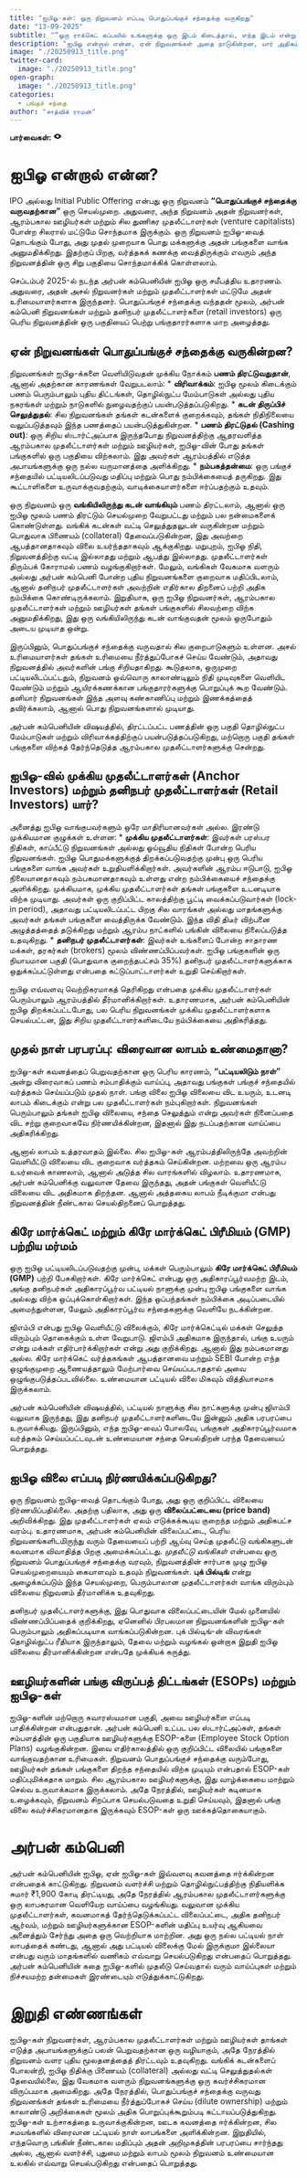 ```yaml
---
title: "ஐபிஓ-கள்: ஒரு நிறுவனம் எப்படி பொதுப்பங்குச் சந்தைக்கு வருகிறது"
date: "13-09-2025"
subtitle: "“ஒரு ராக்கெட் கப்பலில் உங்களுக்கு ஒரு இடம் கிடைத்தால், எந்த இடம் என்று கேட்க வேண்டாம். அதில் ஏறிக்கொள்ளுங்கள்.” — ஷெரில் சாண்ட்பெர்க், பெரிய பயணங்களில் சீக்கிரம் இணைவது பற்றி"
description: "ஐபிஓ என்றால் என்ன, ஏன் நிறுவனங்கள் அதை நாடுகின்றன, யார் அதிகம் லாபம் பெறுகிறார்கள், முதல் நாள் பங்கின் மதிப்பு உயர்வு மற்றும் கிரே மார்க்கெட் பின்னால் உள்ள உண்மை - அர்பன் கம்பெனியின் 2025ல் வெளியான ஐபிஓ-வை அடிப்படையாகக் கொண்ட ஒரு வழிகாட்டி."
image: "./20250913_title.png"
twitter-card:
  image: "./20250913_title.png"
open-graph:
  image: "./20250913_title.png"
categories:
  - பங்குச் சந்தை
author: "சாத்விக் ராமன்"
---
```


<p><b>பார்வைகள்:</b> <svg xmlns="http://www.w3.org/2000/svg" width="1em" height="1em" viewBox="0 0 256 256"><path fill="currentColor" d="M247.31 124.76c-.35-.79-8.82-19.58-27.65-38.41C194.57 61.26 162.88 48 128 48S61.43 61.26 36.34 86.35C17.51 105.18 9 124 8.69 124.76a8 8 0 0 0 0 6.5c.35.79 8.82 19.57 27.65 38.4C61.43 194.74 93.12 208 128 208s66.57-13.26 91.66-38.34c18.83-18.83 27.3-37.61 27.65-38.4a8 8 0 0 0 0-6.5M128 168a40 40 0 1 1 40-40a40 40 0 0 1-40 40"/></svg> <span class="waline-pageview-count"></i><p>

# ஐபிஓ என்றால் என்ன?
IPO அல்லது Initial Public Offering என்பது ஒரு நிறுவனம் **“பொதுப்பங்குச் சந்தைக்கு வருவதற்கான”** ஒரு செயல்முறை. அதுவரை, அந்த நிறுவனம் அதன் நிறுவனர்கள், ஆரம்பகால ஊழியர்கள் மற்றும் சில துணிகர முதலீட்டாளர்கள் (venture capitalists) போன்ற சிலரால் மட்டுமே சொந்தமாக இருக்கும். ஒரு நிறுவனம் ஐபிஓ-வைத் தொடங்கும் போது, அது முதல் முறையாக பொது மக்களுக்கு அதன் பங்குகளை வாங்க அனுமதிக்கிறது. இதற்குப் பிறகு, வர்த்தகக் கணக்கு வைத்திருக்கும் எவரும் அந்த நிறுவனத்தின் ஒரு சிறு பகுதியை சொந்தமாக்கிக் கொள்ளலாம்.

செப்டம்பர் 2025-ல் நடந்த அர்பன் கம்பெனியின் ஐபிஓ ஒரு சமீபத்திய உதாரணம். அதுவரை, அதன் அசல் நிறுவனர்கள் மற்றும் முதலீட்டாளர்கள் மட்டுமே அதன் உரிமையாளர்களாக இருந்தனர். பொதுப்பங்குச் சந்தைக்கு வந்ததன் மூலம், அர்பன் கம்பெனி நிறுவனங்கள் மற்றும் தனிநபர் முதலீட்டாளர்களை (retail investors) ஒரு பெரிய நிறுவனத்தின் ஒரு பகுதியைப் பெற்று பங்குதாரர்களாக மாற அழைத்தது.

## ஏன் நிறுவனங்கள் பொதுப்பங்குச் சந்தைக்கு வருகின்றன?
நிறுவனங்கள் ஐபிஓ-க்களை வெளியிடுவதன் முக்கிய நோக்கம் **பணம் திரட்டுவதுதான்**, ஆனால் அதற்கான காரணங்கள் வேறுபடலாம்:
* **விரிவாக்கம்**: ஐபிஓ மூலம் கிடைக்கும் பணம் பெரும்பாலும் புதிய திட்டங்கள், தொழில்நுட்ப மேம்பாடுகள் அல்லது புதிய நகரங்கள் மற்றும் நாடுகளில் நுழைவதற்குப் பயன்படுத்தப்படுகிறது.
* **கடன் திருப்பிச் செலுத்துதல்**: சில நிறுவனங்கள் தங்கள் கடன்களைக் குறைக்கவும், தங்கள் நிதிநிலையை வலுப்படுத்தவும் இந்த பணத்தைப் பயன்படுத்துகின்றன.
* **பணம் திரட்டுதல் (Cashing out)**: ஒரு சிறிய ஸ்டார்ட்அப்பாக இருந்தபோது நிறுவனத்திற்கு ஆதரவளித்த ஆரம்பகால முதலீட்டாளர்கள் மற்றும் ஊழியர்கள், ஐபிஓ-வின் போது தங்கள் பங்குகளில் ஒரு பகுதியை விற்கலாம். இது அவர்கள் ஆரம்பத்தில் எடுத்த அபாயங்களுக்கு ஒரு நல்ல வருமானத்தை அளிக்கிறது.
* **நம்பகத்தன்மை**: ஒரு பங்குச் சந்தையில் பட்டியலிடப்படுவது மதிப்பு மற்றும் பொது நம்பிக்கையைத் தருகிறது. இது கூட்டாளிகளை உருவாக்குவதற்கும், வாடிக்கையாளர்களை ஈர்ப்பதற்கும் உதவும்.

ஒரு நிறுவனம் ஒரு **வங்கியிலிருந்து கடன் வாங்கியும்** பணம் திரட்டலாம், ஆனால் ஒரு ஐபிஓ மூலம் பணம் திரட்டும் செயல்முறை வேறுபட்டது மற்றும் பல நன்மைகளைக் கொண்டுள்ளது. வங்கிக் கடன்கள் வட்டி செலுத்துதலுடன் வருகின்றன மற்றும் பொதுவாக பிணையம் (collateral) தேவைப்படுகின்றன, இது அவற்றை ஆபத்தானதாகவும் விலை உயர்ந்ததாகவும் ஆக்குகிறது. மறுபுறம், ஐபிஓ நிதி, நிறுவனத்திற்கு வட்டி இல்லாதது மற்றும் ஆபத்து இல்லாதது. முதலீட்டாளர்கள் திரும்பக் கோராமல் பணம் வழங்குகிறார்கள். மேலும், வங்கிகள் வேகமாக வளரும் அல்லது அர்பன் கம்பெனி போன்ற புதிய நிறுவனங்களை குறைவாக மதிப்பிடலாம், ஆனால் தனிநபர் முதலீட்டாளர்கள் அவற்றின் எதிர்கால திறனைப் பற்றி அதிக நம்பிக்கை கொண்டிருக்கலாம். இறுதியாக, ஒரு ஐபிஓ நிறுவனர்கள், ஆரம்பகால முதலீட்டாளர்கள் மற்றும் ஊழியர்கள் தங்கள் பங்குகளில் சிலவற்றை விற்க அனுமதிக்கிறது, இது ஒரு வங்கியிலிருந்து கடன் வாங்குவதன் மூலம் ஒருபோதும் அடைய முடியாத ஒன்று.

இருப்பினும், பொதுப்பங்குச் சந்தைக்கு வருவதால் சில குறைபாடுகளும் உள்ளன. அசல் உரிமையாளர்கள் தங்கள் உரிமையை நீர்த்துப்போகச் செய்ய வேண்டும், அதாவது நிறுவனத்தில் அவர்களின் பங்கு சிறியதாகிறது. கூடுதலாக, ஒருமுறை பட்டியலிடப்பட்டதும், நிறுவனம் ஒவ்வொரு காலாண்டிலும் நிதி முடிவுகளை வெளியிட வேண்டும் மற்றும் ஆயிரக்கணக்கான பங்குதாரர்களுக்கு பொறுப்புக் கூற வேண்டும். தனியார் நிறுவனங்கள் இந்த அளவு கண்காணிப்பு மற்றும் இணக்கத்தைத் தவிர்க்கலாம், ஆனால் பொது நிறுவனங்களால் முடியாது.

அர்பன் கம்பெனியின் விஷயத்தில், திரட்டப்பட்ட பணத்தின் ஒரு பகுதி தொழில்நுட்ப மேம்பாடுகள் மற்றும் விரிவாக்கத்திற்குப் பயன்படுத்தப்படுகிறது, மற்றொரு பகுதி தங்கள் பங்குகளை விற்கத் தேர்ந்தெடுத்த ஆரம்பகால முதலீட்டாளர்களுக்கு சென்றது.

## ஐபிஓ-வில் முக்கிய முதலீட்டாளர்கள் (Anchor Investors) மற்றும் தனிநபர் முதலீட்டாளர்கள் (Retail Investors) யார்?
அனைத்து ஐபிஓ வாங்குபவர்களும் ஒரே மாதிரியானவர்கள் அல்ல. இரண்டு முக்கியமான குழுக்கள் உள்ளன:
* **முக்கிய முதலீட்டாளர்கள்**: இவர்கள் பரஸ்பர நிதிகள், காப்பீட்டு நிறுவனங்கள் அல்லது ஓய்வூதிய நிதிகள் போன்ற பெரிய நிறுவனங்கள். ஐபிஓ பொதுமக்களுக்குத் திறக்கப்படுவதற்கு முன்பு ஒரு பெரிய பங்குகளை வாங்க அவர்கள் உறுதியளிக்கிறார்கள். அவர்களின் ஆரம்ப ஈடுபாடு, ஐபிஓ நிலையானதாகவும் நம்பகமானதாகவும் உள்ளது என்ற நம்பிக்கையைச் சந்தைக்கு அளிக்கிறது. முக்கியமாக, முக்கிய முதலீட்டாளர்கள் தங்கள் பங்குகளை உடனடியாக விற்க முடியாது. அவர்கள் ஒரு குறிப்பிட்ட காலத்திற்கு பூட்டி வைக்கப்படுவார்கள் (lock-in period), அதாவது பட்டியலிடப்பட்ட பிறகு சில வாரங்கள் அல்லது மாதங்களுக்கு அவர்கள் தங்கள் பங்குகளை வைத்திருக்க வேண்டும். இந்த விதி திடீர் விற்பனை அழுத்தத்தைத் தடுக்கிறது மற்றும் ஆரம்ப நாட்களில் பங்கின் விலையை நிலைப்படுத்த உதவுகிறது.
* **தனிநபர் முதலீட்டாளர்கள்**: இவர்கள் உங்களைப் போன்ற சாதாரண மக்கள், தரகர்கள் (brokers) மூலம் விண்ணப்பிப்பவர்கள். ஐபிஓ பங்குகளின் ஒரு நியாயமான பகுதி (பொதுவாக குறைந்தபட்சம் 35%) தனிநபர் முதலீட்டாளர்களுக்காக ஒதுக்கப்பட்டுள்ளது என்பதை கட்டுப்பாட்டாளர்கள் உறுதி செய்கிறார்கள்.

ஐபிஓ எவ்வளவு வெற்றிகரமாகத் தெரிகிறது என்பதை முக்கிய முதலீட்டாளர்கள் பெரும்பாலும் ஆரம்பத்தில் தீர்மானிக்கிறார்கள். உதாரணமாக, அர்பன் கம்பெனியின் ஐபிஓ திறக்கப்பட்டபோது, பல பெரிய நிறுவனங்கள் முக்கிய முதலீட்டாளர்களாக செயல்பட்டன, இது சிறிய முதலீட்டாளர்களிடையே நம்பிக்கையை அதிகரித்தது.

## முதல் நாள் பரபரப்பு: விரைவான லாபம் உண்மைதானா?
ஐபிஓ-கள் கவனத்தைப் பெறுவதற்கான ஒரு பெரிய காரணம், **“பட்டியலிடும் நாள்”** அன்று விரைவாகப் பணம் சம்பாதிக்கும் வாய்ப்பு, அதாவது பங்குகள் பங்குச் சந்தையில் வர்த்தகம் செய்யப்படும் முதல் நாள். பங்கு விலை ஐபிஓ விலையை விட உயரும், உடனடி லாபம் கிடைக்கும் என்று பல முதலீட்டாளர்கள் நம்புகிறார்கள். நிறுவனங்கள் பெரும்பாலும் தங்கள் ஐபிஓ விலையை, சந்தை செலுத்தும் என்று அவர்கள் நினைப்பதை விட சற்று குறைவாகவே நிர்ணயிக்கின்றன, இதனால் இது நடப்பதற்கான வாய்ப்பை அதிகரிக்கிறது.

ஆனால் லாபம் உத்தரவாதம் இல்லை. சில ஐபிஓ-கள் ஆரம்பத்திலிருந்தே அவற்றின் வெளியீட்டு விலையை விட குறைவாக வர்த்தகம் செய்கின்றன. மற்றவை ஒரு ஆரம்ப உயர்வைக் காணலாம், ஆனால் அடுத்த சில வாரங்களில் விழலாம். உதாரணமாக, அர்பன் கம்பெனிக்கு வலுவான தேவை இருந்தது, அதன் பங்குகள் வெளியீட்டு விலையை விட அதிகமாக திறந்தன. ஆனால் அத்தகைய லாபம் நீடிக்குமா என்பது நிறுவனத்தின் நீண்டகால செயல்திறனைப் பொறுத்தது.

## கிரே மார்க்கெட் மற்றும் கிரே மார்க்கெட் பிரீமியம் (GMP) பற்றிய மர்மம்
ஒரு ஐபிஓ பட்டியலிடப்படுவதற்கு முன்பு, மக்கள் பெரும்பாலும் **கிரே மார்க்கெட் பிரீமியம் (GMP)** பற்றி பேசுகிறார்கள். கிரே மார்க்கெட் என்பது ஒரு அதிகாரப்பூர்வமற்ற இடம், அங்கு தனிநபர்கள் அதிகாரப்பூர்வ பட்டியல் நாளுக்கு முன்பு ஐபிஓ பங்குகளை வாங்க அல்லது விற்க ஒப்புக்கொள்கிறார்கள். இந்த ஒப்பந்தங்கள் நம்பிக்கை அடிப்படையில் அமைந்துள்ளன, மேலும் அதிகாரப்பூர்வ சந்தைகளுக்கு வெளியே நடக்கின்றன.

ஜிஎம்பி என்பது ஐபிஓ வெளியீட்டு விலைக்கும், கிரே மார்க்கெட்டில் மக்கள் செலுத்த விரும்பும் தொகைக்கும் உள்ள வேறுபாடு. ஜிஎம்பி அதிகமாக இருந்தால், பங்கு உயரும் என்று மக்கள் எதிர்பார்க்கிறார்கள் என்று அது குறிக்கிறது. ஆனால் இது நம்பகமானது அல்ல. கிரே மார்க்கெட் வர்த்தகங்கள் ஆபத்தானவை மற்றும் SEBI போன்ற எந்த ஒழுங்குமுறை ஆணையத்தாலும் மேற்பார்வை செய்யப்படாததால் அவை ஒழுங்குபடுத்தப்படவில்லை. உண்மையான பட்டியல் விலை மிகவும் வித்தியாசமாக இருக்கலாம்.

அர்பன் கம்பெனியின் விஷயத்தில், பட்டியல் நாளுக்கு சில நாட்களுக்கு முன்பு ஜிஎம்பி வலுவாக இருந்தது, இது தனிநபர் முதலீட்டாளர்களிடையே இன்னும் அதிக பரபரப்பை உருவாக்கியது. இருப்பினும், எந்த ஐபிஓ-வைப் போலவே, பங்குகள் அதிகாரப்பூர்வமாக வர்த்தகம் செய்யப்பட்டவுடன் உண்மையான சந்தை செயல்திறன் பரந்த தேவையைப் பொறுத்தது.

## ஐபிஓ விலை எப்படி நிர்ணயிக்கப்படுகிறது?
ஒரு நிறுவனம் ஐபிஓ-வைத் தொடங்கும் போது, அது ஒரு குறிப்பிட்ட விலையை நிர்ணயிப்பதில்லை. அதற்கு பதிலாக, அது ஒரு **விலைப்பட்டையை (price band)** அறிவிக்கிறது. இது முதலீட்டாளர்கள் ஏலம் எடுக்கக்கூடிய குறைந்த மற்றும் அதிகபட்ச வரம்பு. உதாரணமாக, அர்பன் கம்பெனியின் விலைப்பட்டை, பெரிய நிறுவனங்களிடமிருந்து வரும் தேவையைப் பற்றி ஆய்வு செய்த முதலீட்டு வங்கிகளுடன் கவனமாக விவாதித்த பிறகு அமைக்கப்பட்டது. *முதலீட்டு வங்கிகள்* என்பவை ஒரு நிறுவனம் பொதுப்பங்குச் சந்தைக்கு வரவும், நிறுவனத்தின் சார்பாக முழு ஐபிஓ செயல்முறையையும் கையாளவும் உதவும் நிறுவனங்கள். **புக் பில்டிங்** என்று அழைக்கப்படும் இந்த செயல்முறை, பெரும்பாலான முதலீட்டாளர்கள் வாங்க விரும்பும் விலையை நிறுவனம் தீர்மானிக்க உதவுகிறது.

தனிநபர் முதலீட்டாளர்களுக்கு, இது பொதுவாக விலைப்பட்டையின் மேல் முனையில் விண்ணப்பிப்பதைக் குறிக்கிறது, ஏனெனில் பிரபலமான நிறுவனங்களின் ஐபிஓ-கள் பெரும்பாலும் அதிகப்படியாக வாங்கப்படுகின்றன. புக் பில்டிங்-ன் விவரங்கள் தொழில்நுட்ப ரீதியாக இருந்தாலும், தேவை மற்றும் வழங்கல் ஒன்றாக இறுதி ஐபிஓ விலையை தீர்மானிக்கின்றன என்பதே முக்கியக் கருத்து.

## ஊழியர்களின் பங்கு விருப்பத் திட்டங்கள் (ESOPs) மற்றும் ஐபிஓ-கள்
ஐபிஓ-களின் மற்றொரு சுவாரஸ்யமான பகுதி, அவை ஊழியர்களை எப்படி பாதிக்கின்றன என்பதுதான். அர்பன் கம்பெனி உட்பட பல ஸ்டார்ட்அப்கள், தங்கள் சம்பளத்தின் ஒரு பகுதியாக ஊழியர்களுக்கு ESOP-களை (Employee Stock Option Plans) வழங்குகின்றன. இவை எதிர்காலத்தில் ஒரு குறிப்பிட்ட விலையில் பங்குகளை வாங்குவதற்கான உரிமைகள். நிறுவனம் பொதுப்பங்குச் சந்தைக்கு வரும்போது, ஊழியர்கள் தங்கள் பங்குகளை திறந்த சந்தையில் விற்க முடியும் என்பதால் ESOP-கள் மதிப்புமிக்கதாக மாறும். சில ஆரம்பகால ஊழியர்களுக்கு, இது வாழ்க்கையை மாற்றும் செல்வ உருவாக்கமாக இருக்கலாம். அதே நேரத்தில், ஊழியர்கள் கடினமாக உழைக்கவும், நிறுவனம் சிறப்பாக செயல்படுவதை உறுதி செய்யவும், இதனால் பங்கு விலை கவர்ச்சிகரமானதாக இருக்கவும் ESOP-கள் ஒரு ஊக்கத்தொகையாகும்.

# அர்பன் கம்பெனி
அர்பன் கம்பெனியின் ஐபிஓ, ஏன் ஐபிஓ-கள் இவ்வளவு கவனத்தை ஈர்க்கின்றன என்பதைக் காட்டுகிறது. நிறுவனம் வளர்ச்சி மற்றும் தொழில்நுட்பத்திற்கு நிதியளிக்க சுமார் ₹1,900 கோடி திரட்டியது, அதே நேரத்தில் ஆரம்பகால முதலீட்டாளர்களுக்கு ஒரு லாபகரமான வெளியேற வாய்ப்பை வழங்கியது. வலுவான முக்கிய முதலீட்டாளர்கள், கவனமாகத் தேர்ந்தெடுக்கப்பட்ட விலைப்பட்டை, அதிக தனிநபர் ஆர்வம், மற்றும் ஊழியர்களுக்கான ESOP-களின் மதிப்பு உயர்வு ஆகியவை அனைத்தும் சேர்ந்து அதை ஒரு வெற்றியாக மாற்றின. அது ஒரு நல்ல பட்டியல் நாள் லாபத்தைக் கண்டது, ஆனால் அது பட்டியல் விலைக்கு மேல் இருக்குமா இல்லையா என்பது வரும் மாதங்களில் வணிகம் எவ்வாறு செயல்படுகிறது என்பதைப் பொறுத்தது. அர்பன் கம்பெனியின் கதை ஐபிஓ-களில் முதலீடு செய்வதால் வரும் வாய்ப்புகள் மற்றும் நிச்சயமற்ற தன்மைகள் இரண்டையும் எடுத்துக்காட்டுகிறது.

# இறுதி எண்ணங்கள்
ஐபிஓ-கள் நிறுவனர்கள், ஆரம்பகால முதலீட்டாளர்கள் மற்றும் ஊழியர்கள் தாங்கள் எடுத்த அபாயங்களுக்குப் பலன் பெறுவதற்கான ஒரு வழியாகும், அதே நேரத்தில் நிறுவனம் வளர புதிய மூலதனத்தைத் திரட்டவும் உதவுகிறது. வங்கிக் கடன்களைப் போலன்றி, ஐபிஓ நிதிக்கு பிணையம் (collateral) அல்லது வட்டி செலுத்துதல்கள் தேவையில்லை, இது வேகமாக வளரும் நிறுவனங்களுக்கு ஒரு கவர்ச்சிகரமான விருப்பமாக அமைகிறது. அதே நேரத்தில், பொதுப்பங்குச் சந்தைக்கு வருவது நிறுவனங்கள் தங்கள் உரிமையை நீர்த்துப்போகச் செய்ய (dilute ownership) மற்றும் காலாண்டு அறிக்கைகள் மூலம் அதிக பொறுப்புக்கூறும்படி கட்டாயப்படுத்துகிறது. ஐபிஓ-கள் உற்சாகத்தை உருவாக்குகின்றன, ஊடக கவனத்தை ஈர்க்கின்றன, சில சமயங்களில் விரைவான பட்டியல் நாள் லாபங்களை அளிக்கின்றன. இறுதியில், எந்தவொரு பங்கின் நீண்டகால மதிப்பும் அதன் அறிமுகத்தின் பரபரப்பை சார்ந்தது அல்ல, ஆனால் வளர்ச்சி, புதுமை மற்றும் லாபம் மூலம் நிறுவனம் உண்மையான உலகில் எவ்வாறு செயல்படுகிறது என்பதைப் பொறுத்தது.
